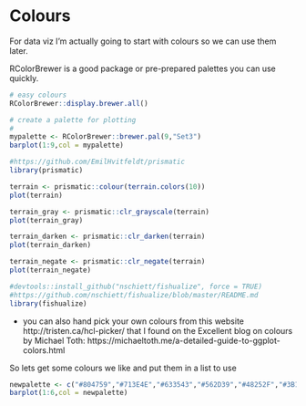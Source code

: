 # Colours

For data viz I'm actually going to start with colours so we can use them later.

RColorBrewer is a good package or pre-prepared palettes you can use quickly.

```r
# easy colours
RColorBrewer::display.brewer.all()

# create a palette for plotting
# 
mypalette <- RColorBrewer::brewer.pal(9,"Set3") 
barplot(1:9,col = mypalette)

#https://github.com/EmilHvitfeldt/prismatic
library(prismatic)

terrain <- prismatic::colour(terrain.colors(10))
plot(terrain)

terrain_gray <- prismatic::clr_grayscale(terrain)
plot(terrain_gray)

terrain_darken <- prismatic::clr_darken(terrain)
plot(terrain_darken)

terrain_negate <- prismatic::clr_negate(terrain)
plot(terrain_negate)

#devtools::install_github("nschiett/fishualize", force = TRUE)
#https://github.com/nschiett/fishualize/blob/master/README.md
library(fishualize)
```

* you can also hand pick your own colours from this website http://tristen.ca/hcl-picker/ that I found on the Excellent blog on colours by Michael Toth: https://michaeltoth.me/a-detailed-guide-to-ggplot-colors.html

So lets get some colours we like and put them in a list to use

```r
newpalette <- c("#804759","#713E4E","#633543","#562D39","#48252F","#3B1D25")
barplot(1:6,col = newpalette)
```

